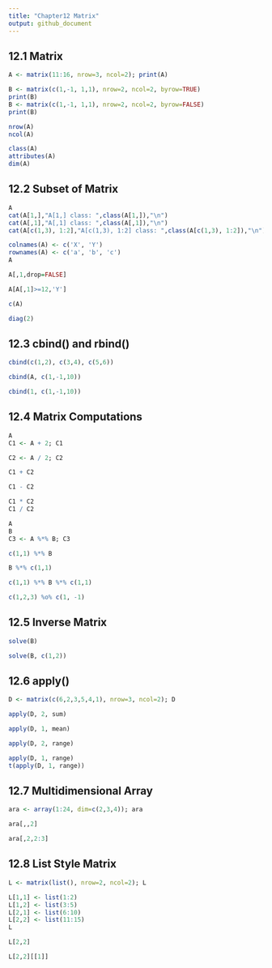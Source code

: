 ```yaml
---
title: "Chapter12 Matrix"
output: github_document
---
```


## 12.1 Matrix

```r
A <- matrix(11:16, nrow=3, ncol=2); print(A)
```

```r
B <- matrix(c(1,-1, 1,1), nrow=2, ncol=2, byrow=TRUE) 
print(B)
B <- matrix(c(1,-1, 1,1), nrow=2, ncol=2, byrow=FALSE) 
print(B)
```

```r
nrow(A)
ncol(A)
```

```r
class(A)
attributes(A)
dim(A)
```

## 12.2 Subset of Matrix

```r
A
cat(A[1,],"A[1,] class: ",class(A[1,]),"\n")
cat(A[,1],"A[,1] class: ",class(A[,1]),"\n")
cat(A[c(1,3), 1:2],"A[c(1,3), 1:2] class: ",class(A[c(1,3), 1:2]),"\n")
```

```r
colnames(A) <- c('X', 'Y')
rownames(A) <- c('a', 'b', 'c')
A
```

```r
A[,1,drop=FALSE]
```

```r
A[A[,1]>=12,'Y']
```

```r
c(A)
```

```r
diag(2)
```

## 12.3 cbind() and rbind()

```r
cbind(c(1,2), c(3,4), c(5,6))
```

```r
cbind(A, c(1,-1,10))
```

```r
cbind(1, c(1,-1,10))
```

## 12.4 Matrix Computations

```r
A
C1 <- A + 2; C1
```

```r
C2 <- A / 2; C2
```

```r
C1 + C2
```

```r
C1 - C2
```

```r
C1 * C2
C1 / C2
```

```r
A
B
C3 <- A %*% B; C3
```

```r
c(1,1) %*% B
```

```r
B %*% c(1,1)
```

```r
c(1,1) %*% B %*% c(1,1)
```

```r
c(1,2,3) %o% c(1, -1)
```

## 12.5 Inverse Matrix

```r
solve(B)
```

```r
solve(B, c(1,2))
```

## 12.6 apply()

```r
D <- matrix(c(6,2,3,5,4,1), nrow=3, ncol=2); D
```

```r
apply(D, 2, sum)
```

```r
apply(D, 1, mean)
```

```r
apply(D, 2, range)
```

```r
apply(D, 1, range)
t(apply(D, 1, range))
```

## 12.7 Multidimensional Array

```r
ara <- array(1:24, dim=c(2,3,4)); ara
```

```r
ara[,,2]
```

```r
ara[,2,2:3]
```

## 12.8 List Style Matrix

```r
L <- matrix(list(), nrow=2, ncol=2); L
```

```r
L[1,1] <- list(1:2)
L[1,2] <- list(3:5)
L[2,1] <- list(6:10)
L[2,2] <- list(11:15)
L
```

```r
L[2,2]
```

```r
L[2,2][[1]]
```

